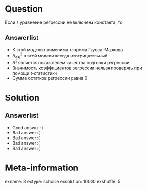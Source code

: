 Question
========
Если в уравнение регрессии не включена константа, то



Answerlist
----------
*  К этой модели применима теорема Гаусса-Маркова
*  $R^2_{adj}$ в этой модели всегда неотрицательный
*  $R^2$ является показателем качества подгонки регрессии
*  Значимость коэффициентов регрессии нельзя проверять при помощи t-статистики
*  Сумма остатков регрессии равна 0

Solution
========

Answerlist
----------
*  Good answer :)
*  Bad answer :(
*  Bad answer :(
*  Bad answer :(
*  Bad answer :(

Meta-information
================
exname: 3
extype: schoice
exsolution: 10000
exshuffle: 5
